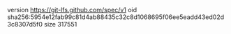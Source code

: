 version https://git-lfs.github.com/spec/v1
oid sha256:5954e12fab99c81d4ab88435c32c8d1068695f06ee5eadd43ed02d3c8307d5f0
size 317551
